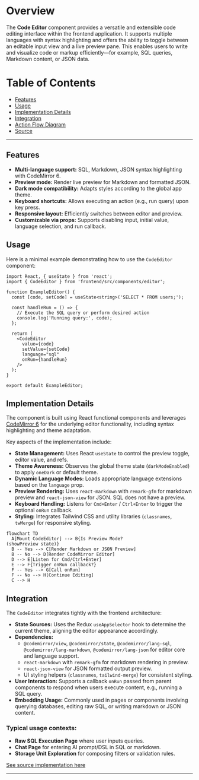 # Overview

The **Code Editor** component provides a versatile and extensible code editing interface within the frontend application. It supports multiple languages with syntax highlighting and offers the ability to toggle between an editable input view and a live preview pane. This enables users to write and visualize code or markup efficiently—for example, SQL queries, Markdown content, or JSON data.

# Table of Contents

- [Features](#features)
- [Usage](#usage)
- [Implementation Details](#implementation-details)
- [Integration](#integration)
- [Action Flow Diagram](#action-flow-diagram)
- [Source](#source)

---

## Features

- **Multi-language support:** SQL, Markdown, JSON syntax highlighting with CodeMirror 6.
- **Preview mode:** Render live preview for Markdown and formatted JSON.
- **Dark mode compatibility:** Adapts styles according to the global app theme.
- **Keyboard shortcuts:** Allows executing an action (e.g., run query) upon key press.
- **Responsive layout:** Efficiently switches between editor and preview.
- **Customizable via props:** Supports disabling input, initial value, language selection, and run callback.

## Usage

Here is a minimal example demonstrating how to use the `CodeEditor` component:

```tsx
import React, { useState } from 'react';
import { CodeEditor } from 'frontend/src/components/editor';

function ExampleEditor() {
  const [code, setCode] = useState<string>('SELECT * FROM users;');

  const handleRun = () => {
    // Execute the SQL query or perform desired action
    console.log('Running query:', code);
  };

  return (
    <CodeEditor
      value={code}
      setValue={setCode}
      language="sql"
      onRun={handleRun}
    />
  );
}

export default ExampleEditor;
```

## Implementation Details

The component is built using React functional components and leverages [CodeMirror 6](https://codemirror.net/6/) for the underlying editor functionality, including syntax highlighting and theme adaptation.

Key aspects of the implementation include:

- **State Management:** Uses React `useState` to control the preview toggle, editor value, and refs.
- **Theme Awareness:** Observes the global theme state (`darkModeEnabled`) to apply `oneDark` or default theme.
- **Dynamic Language Modes:** Loads appropriate language extensions based on the `language` prop.
- **Preview Rendering:** Uses `react-markdown` with `remark-gfm` for markdown preview and `react-json-view` for JSON. SQL does not have a preview.
- **Keyboard Handling:** Listens for `Cmd+Enter` / `Ctrl+Enter` to trigger the optional `onRun` callback.
- **Styling:** Integrates Tailwind CSS and utility libraries (`classnames`, `twMerge`) for responsive styling.

```mermaid
flowchart TD
  A[Mount CodeEditor] --> B{Is Preview Mode?
(showPreview state)}
  B -- Yes --> C[Render Markdown or JSON Preview]
  B -- No --> D[Render CodeMirror Editor]
  D --> E[Listen for Cmd/Ctrl+Enter]
  E --> F{Trigger onRun callback?}
  F -- Yes --> G[Call onRun]
  F -- No --> H[Continue Editing]
  C --> H
``` 

## Integration

The `CodeEditor` integrates tightly with the frontend architecture:

- **State Sources:** Uses the Redux `useAppSelector` hook to determine the current theme, aligning the editor appearance accordingly.
- **Dependencies:**
  - `@codemirror/view`, `@codemirror/state`, `@codemirror/lang-sql`, `@codemirror/lang-markdown`, `@codemirror/lang-json` for editor core and language support.
  - `react-markdown` with `remark-gfm` for markdown rendering in preview.
  - `react-json-view` for JSON formatted output preview.
  - UI styling helpers (`classnames`, `tailwind-merge`) for consistent styling.
- **User Interaction:** Supports a callback `onRun` passed from parent components to respond when users execute content, e.g., running a SQL query.
- **Embedding Usage:** Commonly used in pages or components involving querying databases, editing raw SQL, or writing markdown or JSON content.

### Typical usage contexts:

- **Raw SQL Execution Page** where user inputs queries.
- **Chat Page** for entering AI prompt/DSL in SQL or markdown.
- **Storage Unit Exploration** for composing filters or validation rules.

[See source implementation here](core/src/components/editor.tsx)

---